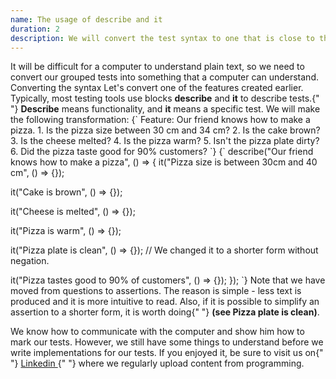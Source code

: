 ```yaml
---
name: The usage of describe and it
duration: 2
description: We will convert the test syntax to one that is close to the syntax used by the testing tools.
---
```


<Prelude>
  <M>
    It will be difficult for a computer to understand plain text, so we need to
    convert our grouped tests into something that a computer can understand.
  </M>
</Prelude>

<Section>
  <XL>Converting the syntax</XL>
  <M>
    Let's convert one of the features created earlier. Typically, most testing
    tools use blocks <B>describe</B> and <B>it</B> to describe tests.{" "}
    <B>Describe</B> means functionality, and <B>it</B> means a specific test. We
    will make the following transformation:
  </M>
  <Snippet description="For humans">
    {`
Feature: Our friend knows how to make a pizza.
1. Is the pizza size between 30 cm and 34 cm?
2. Is the cake brown?
3. Is the cheese melted?
4. Is the pizza warm?
5. Isn't the pizza plate dirty?
6. Did the pizza taste good for 90% customers?
   `}
  </Snippet>
  <Snippet description="For computers">
    {`
describe("Our friend knows how to make a pizza", () => {
  it("Pizza size is between 30cm and 40 cm", () => {});
 
  it("Cake is brown", () => {});
 
  it("Cheese is melted", () => {});
   
  it("Pizza is warm", () => {});
   
  it("Pizza plate is clean", () => {}); // We changed it to a shorter form without negation.
   
  it("Pizza tastes good to 90% of customers", () => {});
});
    `}
  </Snippet>
  <M>
    Note that we have moved from questions to assertions. The reason is simple -
    less text is produced and it is more intuitive to read. Also, if it is
    possible to simplify an assertion to a shorter form, it is worth doing{" "}
    <B>(see Pizza plate is clean)</B>.
  </M>
</Section>

<Summary>
  <M>
    We know how to communicate with the computer and show him how to mark our
    tests. However, we still have some things to understand before we write
    implementations for our tests.
  </M>
  <M>
    If you enjoyed it, be sure to visit us on{" "}
    <A href="https://www.linkedin.com/company/greenon-software/" outside>
      Linkedin
    </A>{" "}
    where we regularly upload content from programming.
  </M>
</Summary>
